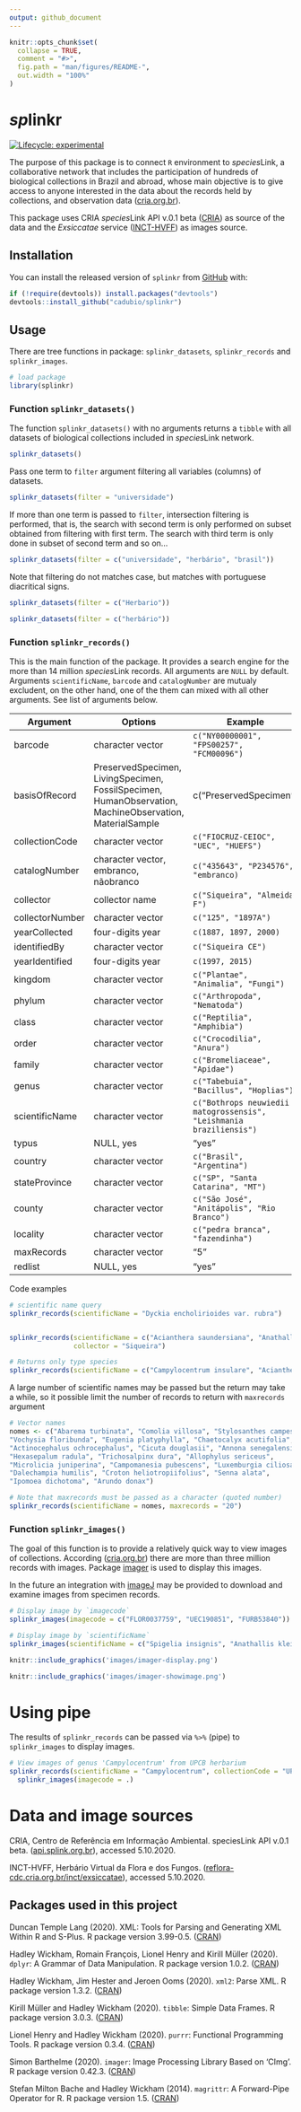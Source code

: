 ```yaml
---
output: github_document
---
```


<!-- README.md is generated from README.Rmd. Please edit that file -->

```r
knitr::opts_chunk$set(
  collapse = TRUE,
  comment = "#>",
  fig.path = "man/figures/README-",
  out.width = "100%"
)
```

# *sp*linkr

<!-- badges: start -->
[![Lifecycle: experimental](https://img.shields.io/badge/lifecycle-experimental-orange.svg)](https://www.tidyverse.org/lifecycle/#experimental)
<!-- badges: end -->

The purpose of this package is to connect `R` environment to *species*Link, a collaborative network that includes the participation of hundreds of biological collections in Brazil and abroad, whose main objective is to give access to anyone interested in the data about the records held by collections, and observation data ([cria.org.br](http://www.cria.org.br/projetos)).

This package uses CRIA *species*Link API v.0.1 beta ([CRIA](https://api.splink.org.br/help/)) as source of the data and the *Exsiccatae* service ([INCT-HVFF](http://reflora-cdc.cria.org.br/inct/exsiccatae)) as images source.

## Installation

You can install the released version of `splinkr` from [GitHub](https://github.org/cadubio/splinkr) with:

```r
if (!require(devtools)) install.packages("devtools")
devtools::install_github("cadubio/splinkr")
```

## Usage

There are tree functions in package: `splinkr_datasets`*,* `splinkr_records` and `splinkr_images`.

```r
# load package
library(splinkr)
```

### Function `splinkr_datasets()`

The function `splinkr_datasets()` with no arguments returns a `tibble` with all datasets of biological collections included in *species*Link network.

```r
splinkr_datasets()
```

Pass one term to `filter` argument filtering all variables (columns) of datasets.

```r
splinkr_datasets(filter = "universidade")
```

If more than one term is passed to `filter`, intersection filtering is performed, that is, the search with second term is only performed on subset obtained from filtering with first term. The search with third term is only done in subset of second term and so on...

```r
splinkr_datasets(filter = c("universidade", "herbário", "brasil"))
```

Note that filtering do not matches case, but matches with portuguese diacritical signs.

```r
splinkr_datasets(filter = c("Herbario"))
```

```r
splinkr_datasets(filter = c("herbário"))
```

### Function `splinkr_records()`

This is the main function of the package. It provides a search engine for the more than 14 million *species*Link records. All arguments are `NULL` by default. Arguments `scientificName`, `barcode` and `catalogNumber` are mutualy excludent, on the other hand, one of the them can mixed with all other arguments. See list of arguments below. 

| Argument | Options | Example |
| ---------|-------------------|----------------------------------------------|
| barcode  | character vector  | `c("NY00000001", "FPS00257", "FCM00096")` |
| basisOfRecord | PreservedSpecimen, LivingSpecimen, FossilSpecimen, HumanObservation, MachineObservation, MaterialSample | c("PreservedSpecimen") |
| collectionCode  |	character vector |	`c("FIOCRUZ-CEIOC", "UEC", "HUEFS")` |
| catalogNumber	| character vector, embranco, nãobranco | 	`c("435643", "P234576", "embranco)` |
| collector     |	collector name |	`c("Siqueira", "Almeida F")` |
| collectorNumber |	character vector	| `c("125", "1897A")` |
| yearCollected	| four-digits year	| `c(1887, 1897, 2000)`|
| identifiedBy |	character vector	| `c("Siqueira CE")`|
| yearIdentified | four-digits year |	`c(1997, 2015)`|
| kingdom	| character vector |	`c("Plantae", "Animalia", "Fungi")`|
| phylum  |	character vector	| `c("Arthropoda", "Nematoda")` |
| class	  | character vector	| `c("Reptilia", "Amphibia")`|
| order	  | character vector	| `c("Crocodilia", "Anura")` |
| family  |	character vector	| `c("Bromeliaceae", "Apidae")` |
| genus	  | character vector |	`c("Tabebuia", "Bacillus", "Hoplias")` |
| scientificName |	character vector |	`c("Bothrops neuwiedii matogrossensis", "Leishmania braziliensis")` |
| typus |	NULL, yes | "yes" |	
| country	| character vector |	`c("Brasil", "Argentina")` |
| stateProvince	| character vector |	`c("SP", "Santa Catarina", "MT")` |
| county |	character vector |	`c("São José", "Anitápolis", "Rio Branco")` |
| locality |	character vector	| `c("pedra branca", "fazendinha")` | 
| maxRecords |	character vector | "5" |	
| redlist |	NULL, yes | "yes"	|

<!-- | notes |	character vector	| `c("floresta ombrófila", "flores magentas")` | -->

Code examples

```r
# scientific name query 
splinkr_records(scientificName = "Dyckia encholirioides var. rubra")


splinkr_records(scientificName = c("Acianthera saundersiana", "Anathallis microphyta"),
                collector = "Siqueira")

# Returns only type species
splinkr_records(scientificName = c("Campylocentrum insulare", "Acianthera saundersiana"), collectionCode = "FLOR", typus = "yes")
```


A large number of scientific names may be passed but the return may take a while, so it possible limit the number of records to return with `maxrecords` argument

```r
# Vector names
nomes <- c("Abarema turbinata", "Comolia villosa", "Stylosanthes campestris", 
"Vochysia floribunda", "Eugenia platyphylla", "Chaetocalyx acutifolia", 
"Actinocephalus ochrocephalus", "Cicuta douglasii", "Annona senegalensis", 
"Hexasepalum radula", "Trichosalpinx dura", "Allophylus sericeus", 
"Microlicia juniperina", "Campomanesia pubescens", "Luxemburgia ciliosa", 
"Dalechampia humilis", "Croton heliotropiifolius", "Senna alata", 
"Ipomoea dichotoma", "Arundo donax")

# Note that maxrecords must be passed as a character (quoted number)
splinkr_records(scientificName = nomes, maxrecords = "20")
```


### Function `splinkr_images()`

The goal of this function is to provide a relatively quick way to view images of collections. According ([cria.org.br](http://www.cria.org.br/projetos)) there are more than three million records with images. Package [imager](https://CRAN.R-project.org/package=imager) is used to display this images. 

In the future an integration with [imageJ](https://imagej.nih.gov/) may be provided to download and examine images from specimen records.
```r
# Display image by `imagecode`
splinkr_images(imagecode = c("FLOR0037759", "UEC190851", "FURB53840"))

# Display image by `scientificName`
splinkr_images(scientificName = c("Spigelia insignis", "Anathallis kleinii"))
```

```r
knitr::include_graphics('images/imager-display.png')
```

```r
knitr::include_graphics('images/imager-showimage.png')
```


# Using pipe 

The results of `splinkr_records` can be passed via `%>%` (pipe) to `splinkr_images` to display images.
```r
# View images of genus 'Campylocentrum' from UPCB herbarium
splinkr_records(scientificName = "Campylocentrum", collectionCode = "UPCB") %>% 
  splinkr_images(imagecode = .)
```

# Data and image sources

CRIA, Centro de Referência em Informação Ambiental. speciesLink API v.0.1 beta. ([api.splink.org.br](https://api.splink.org.br/help)), accessed 5.10.2020.

INCT-HVFF, Herbário Virtual da Flora e dos Fungos. ([reflora-cdc.cria.org.br/inct/exsiccatae](http://reflora-cdc.cria.org.br/inct/exsiccatae)), accessed 5.10.2020.


## Packages used in this project

Duncan Temple Lang (2020). XML: Tools for Parsing and Generating XML Within R and S-Plus. R
  package version 3.99-0.5. ([CRAN](https://CRAN.R-project.org/package=XML))

Hadley Wickham, Romain François, Lionel Henry and Kirill Müller (2020). `dplyr`: A Grammar of Data
  Manipulation. R package version 1.0.2. ([CRAN](https://CRAN.R-project.org/package=dplyr))

Hadley Wickham, Jim Hester and Jeroen Ooms (2020). `xml2`: Parse XML. R package version 1.3.2. ([CRAN](https://CRAN.R-project.org/package=xml2))
  
Kirill Müller and Hadley Wickham (2020). `tibble`: Simple Data Frames. R package version
  3.0.3. ([CRAN](https://CRAN.R-project.org/package=tibble))
  
Lionel Henry and Hadley Wickham (2020). `purrr`: Functional Programming Tools. R package version
  0.3.4. ([CRAN](https://CRAN.R-project.org/package=purrr))
  
Simon Barthelme (2020). `imager`: Image Processing Library Based on 'CImg'. R package version
  0.42.3. ([CRAN](https://CRAN.R-project.org/package=imager))
  
Stefan Milton Bache and Hadley Wickham (2014). `magrittr`: A Forward-Pipe Operator for R. R
  package version 1.5. ([CRAN](https://CRAN.R-project.org/package=magrittr))


